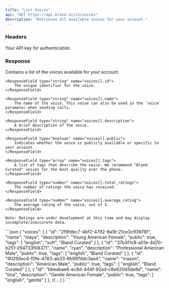 ```yaml
---
title: "List Voices"
api: "GET https://api.bland.ai/v1/voices"
description: "Retrieves all available voices for your account."
---
```


### Headers

<ParamField header="authorization" type="string" required>
  Your API key for authentication.
</ParamField>

### Response

<ResponseField type="array" name="voices">
    Contains a list of the voices available for your account.

    <ResponseField type="string" name="voices[].id">
        The unique identifier for the voice.
    </ResponseField>

    <ResponseField type="string" name="voices[].name">
        The name of the voice. This value can also be used in the `voice` parameter when sending calls.
    </ResponseField>

    <ResponseField type="string" name="voices[].description">
        A brief description of the voice.
    </ResponseField>

    <ResponseField type="boolean" name="voices[].public">
        Indicates whether the voice is publicly available or specific to your account.
    </ResponseField>

    <ResponseField type="array" name="voices[].tags">
        A list of tags that describe the voice. We recommend "Bland Curated" voices for the best quality over the phone.
    </ResponseField>

    <ResponseField type="number" name="voices[].total_ratings">
        The number of ratings the voice has received.
    </ResponseField>

    <ResponseField type="number" name="voices[].average_rating">
        The average rating of the voice, out of 5.
    </ResponseField>

    Note: Ratings are under development at this time and may display incomplete/inaccurate data.

</ResponseField>

<ResponseExample>
```json
{
    "voices": [
        {
            "id": "2f9fdbc7-4bf2-4792-8a18-21ce3c93978f",
            "name": "maya",
            "description": "Young American Female",
            "public": true,
            "tags": [
                "english",
                "soft",
                "Bland Curated"
            ]
        },
        {
            "id": "37b3f1c8-a01e-4d70-b251-294733f08371",
            "name": "ryan",
            "description": "Professional American Male",
            "public": true,
            "tags": [
                "english",
                "Bland Curated"
            ]
        },
        {
            "id": "90295ec4-f0fe-4783-ab33-8b997ddc3ae4",
            "name": "mason",
            "description": "American Male",
            "public": true,
            "tags": [
                "english",
                "Bland Curated"
            ]
        },
        {
            "id": "bbeabae6-ec8d-444f-92ad-c8e620d3de8d",
            "name": "tina",
            "description": "Gentle American Female",
            "public": true,
            "tags": [
                "english",
                "gentle"
            ]
        },
        //...
    ]
}
```
</ResponseExample>
